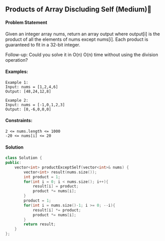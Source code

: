 ## Products of Array Discluding Self (Medium)🎯
<a color="#FF0000"></a>
#### Problem Statement

Given an integer array nums, return an array output where output[i] is the product of all the elements of nums except nums[i].
Each product is guaranteed to fit in a 32-bit integer.

Follow-up: Could you solve it in O(n)
O(n) time without using the division operation?


#### Examples:
```
Example 1:
Input: nums = [1,2,4,6]
Output: [48,24,12,8]

Example 2:
Input: nums = [-1,0,1,2,3]
Output: [0,-6,0,0,0]
```
#### Constraints:
```
2 <= nums.length <= 1000
-20 <= nums[i] <= 20
```
#### Solution
```cpp
class Solution {
public:
    vector<int> productExceptSelf(vector<int>& nums) {
        vector<int> result(nums.size());
        int product = 1;
        for(int i = 0; i < nums.size(); i++){
            result[i] = product;
            product *= nums[i];
        }
        product = 1;
        for(int i = nums.size()-1; i >= 0; --i){
            result[i] *= product;
            product *= nums[i];
        }
        return result;
    }
};
```